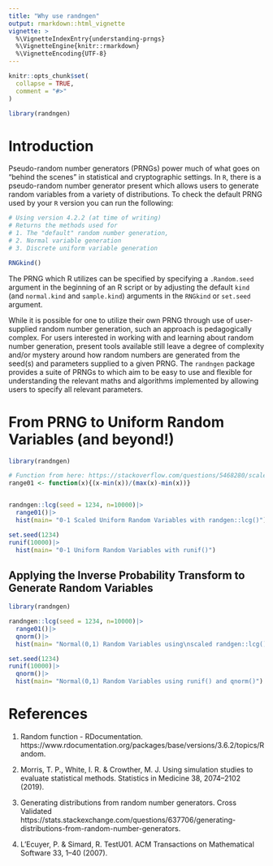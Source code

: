 ```yaml
---
title: "Why use randngen"
output: rmarkdown::html_vignette
vignette: >
  %\VignetteIndexEntry{understanding-prngs}
  %\VignetteEngine{knitr::rmarkdown}
  %\VignetteEncoding{UTF-8}
---
```


```r
knitr::opts_chunk$set(
  collapse = TRUE,
  comment = "#>"
)
```

```r
library(randngen)
```


# Introduction

Pseudo-random number generators (PRNGs) power much of what goes on "behind the scenes" in statistical and cryptographic settings. In `R`, there is a pseudo-random number generator present which allows users to generate random variables from a variety of distributions. To check the default PRNG used by your `R` version you can run the following: 

```r
# Using version 4.2.2 (at time of writing)
# Returns the methods used for
# 1. The "default" random number generation, 
# 2. Normal variable generation 
# 3. Discrete uniform variable generation

RNGkind()
```


The PRNG which R utilizes can be specified by specifying a `.Random.seed` argument in the beginning of an R script or by adjusting the default `kind` (and `normal.kind` and `sample.kind`) arguments in the `RNGkind` or `set.seed` argument. 

While it is possible for one to utilize their own PRNG through use of user-supplied random number generation, such an approach is pedagogically complex. For users interested in working with and learning about random number generation, present tools available still leave a degree of complexity and/or mystery around how random numbers are generated from the seed(s) and parameters supplied to a given PRNG. The `randngen` package provides a suite of PRNGs to which aim to be easy to use and flexible for understanding the relevant maths and algorithms implemented by allowing users to specify all relevant parameters. 


# From PRNG to Uniform Random Variables (and beyond!)

```r
library(randngen)

# Function from here: https://stackoverflow.com/questions/5468280/scale-a-series-between-two-points
range01 <- function(x){(x-min(x))/(max(x)-min(x))}


randngen::lcg(seed = 1234, n=10000)|>
  range01()|>
  hist(main= "0-1 Scaled Uniform Random Variables with randgen::lcg()")
```

```r
set.seed(1234)
runif(10000)|>
  hist(main= "0-1 Uniform Random Variables with runif()")
```

## Applying the Inverse Probability Transform to Generate Random Variables

<!--
Define Inverse Probability Transform. Make POC with qnorm
--->
```r
library(randngen)

randngen::lcg(seed = 1234, n=10000)|>
  range01()|>
  qnorm()|>
  hist(main= "Normal(0,1) Random Variables using\nscaled randgen::lcg() values and qnorm()")
```

```r
set.seed(1234)
runif(10000)|>
  qnorm()|>
  hist(main= "Normal(0,1) Random Variables using runif() and qnorm()")
```

# References

1. Random function - RDocumentation. https://www.rdocumentation.org/packages/base/versions/3.6.2/topics/Random.

2. Morris, T. P., White, I. R. & Crowther, M. J. Using simulation studies to evaluate statistical methods. Statistics in Medicine 38, 2074–2102 (2019).

3. Generating distributions from random number generators. Cross Validated https://stats.stackexchange.com/questions/637706/generating-distributions-from-random-number-generators.

4. L’Ecuyer, P. & Simard, R. TestU01. ACM Transactions on Mathematical Software 33, 1–40 (2007).
